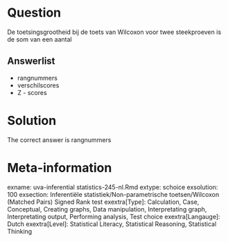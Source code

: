 Question
========

De toetsingsgrootheid bij de toets van Wilcoxon voor twee steekproeven is de som van een aantal 

Answerlist
----------
* rangnummers
* verschilscores
* Z - scores

Solution
========

The correct answer is  rangnummers 

Meta-information
================
exname: uva-inferential statistics-245-nl.Rmd 
extype: schoice 
exsolution: 100 
exsection: Inferentiële statistiek/Non-parametrische toetsen/Wilcoxon (Matched Pairs) Signed Rank test
exextra[Type]: Calculation, Case, Conceptual, Creating graphs, Data manipulation, Interpretating graph, Interpretating output, Performing analysis, Test choice 
exextra[Langauge]: Dutch 
exextra[Level]: Statistical Literacy, Statistical Reasoning, Statistical Thinking 
